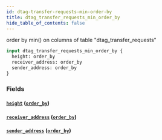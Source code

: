 ```yaml
---
id: dtag-transfer-requests-min-order-by
title: dtag_transfer_requests_min_order_by
hide_table_of_contents: false
---
```


order by min() on columns of table "dtag_transfer_requests"

```graphql
input dtag_transfer_requests_min_order_by {
  height: order_by
  receiver_address: order_by
  sender_address: order_by
}
```

### Fields

#### [`height`](#) ([`order_by`](../enums/order-by))

#### [`receiver_address`](#) ([`order_by`](../enums/order-by))

#### [`sender_address`](#) ([`order_by`](../enums/order-by))
